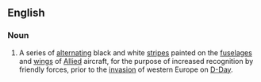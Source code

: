 {{wikipedia}}
==English==
===Noun===
{{en-noun|-}}
# {{context|historical|aviation}} A series of [[alternating]] black and white [[stripe]]s painted on the [[fuselage]]s and [[wing]]s of [[Allied]] aircraft, for the purpose of increased recognition by friendly forces, prior to the [[invasion]] of western Europe on [[D-Day]].